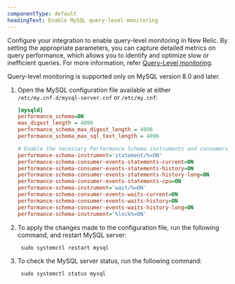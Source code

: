 ```yaml
---
componentType: default
headingText: Enable MySQL query-level monitoring
---
```


Configure your integration to enable query-level monitoring in New Relic. By setting the appropriate parameters, you can capture detailed metrics on query performance, which allows you to identify and optimize slow or inefficient queries. For more information, refer [Query-Level monitoring](/docs/infrastructure/infrastructure-data/query-level-monitoring).


<Callout variant="important">
Query-level monitoring is supported only on MySQL version 8.0 and later.
</Callout>

1. Open the MySQL configuration file available at either `/etc/my.cnf.d/mysql-server.cnf` or `/etc/my.cnf`:
   ```ini
   [mysqld]
   performance_schema=ON
   max_digest_length = 4096
   performance_schema_max_digest_length = 4096
   performance_schema_max_sql_text_length = 4096

   # Enable the necessary Performance Schema instruments and consumers
   performance-schema-instrument='statement/%=ON'
   performance-schema-consumer-events-statements-current=ON
   performance-schema-consumer-events-statements-history=ON
   performance-schema-consumer-events-statements-history-long=ON
   performance-schema-consumer-events-statements-cpu=ON
   performance-schema-instrument='wait/%=ON'
   performance-schema-consumer-events-waits-current=ON
   performance-schema-consumer-events-waits-history=ON
   performance-schema-consumer-events-waits-history-long=ON
   performance-schema-instrument='%lock%=ON'

   ```
2. To apply the changes made to the configuration file, run the following command, and restart MySQL server:
   ```shell
    sudo systemctl restart mysql
   ```
3. To check the MySQL server status, run the following command:
   ```shell
    sudo systemctl status mysql
   ```